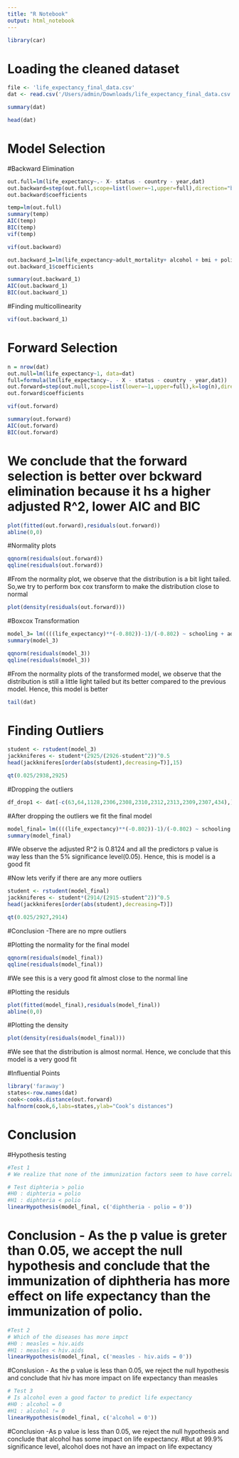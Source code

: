 ```yaml
---
title: "R Notebook"
output: html_notebook
---
```

```r
library(car)
```


# Loading the cleaned dataset
```r
file <- 'life_expectancy_final_data.csv'
dat <- read.csv('/Users/admin/Downloads/life_expectancy_final_data.csv')
```
```r
summary(dat)
```

```r
head(dat)
```
# Model Selection 

#Backward Elimination
```r
out.full=lm(life_expectancy~.- X- status - country - year,dat)
out.backward=step(out.full,scope=list(lower=~1,upper=full),direction="backward",trace=FALSE,k=log(n))
out.backward$coefficients
```
```r
temp=lm(out.full)
summary(temp)
AIC(temp)
BIC(temp)
vif(temp)
```

```r
vif(out.backward)
```

```r
out.backward_1=lm(life_expectancy~adult_mortality+ alcohol + bmi + polio+ total_expenditure + diphtheria + hiv.aids + gdp + thinness__1_19_years + income_composition_of_resources, data=dat )
out.backward_1$coefficients
```

```r
summary(out.backward_1)
AIC(out.backward_1)
BIC(out.backward_1)
```

#Finding multicollinearity
```r
vif(out.backward_1)
```


# Forward Selection
```r
n = nrow(dat)
out.null=lm(life_expectancy~1, data=dat)
full=formula(lm(life_expectancy~. - X - status - country - year,dat))
out.forward=step(out.null,scope=list(lower=~1,upper=full),k=log(n),direction="forward",trace=FALSE)
out.forward$coefficients
```
```r
vif(out.forward)
```


```r
summary(out.forward)
AIC(out.forward)
BIC(out.forward)
```

# We conclude that the forward selection is better over bckward elimination because it hs a higher adjusted R^2, lower AIC and BIC

```r
plot(fitted(out.forward),residuals(out.forward))
abline(0,0)
```

#Normality plots
```r
qqnorm(residuals(out.forward))
qqline(residuals(out.forward))
```

#From the normality plot, we observe that the distribution is a bit light tailed. So,we try to perform box cox transform to make the distribution close to normal

```r
plot(density(residuals(out.forward)))
```

#Boxcox Transformation
```r
model_3= lm((((life_expectancy)**(-0.802))-1)/(-0.802) ~ schooling + adult_mortality + hiv.aids + diphtheria + bmi + income_composition_of_resources + percentage_expenditure + polio + thinness__1_19_years + measles + alcohol,data=dat)
summary(model_3)

```

```r
qqnorm(residuals(model_3))
qqline(residuals(model_3))
```
#From the normality plots of the transformed model, we observe that the distribution is still a little light tailed but its better compared to the previous model. Hence, this model is better
```r
tail(dat)
```

# Finding Outliers
```r
student <- rstudent(model_3)
jackkniferes <- student*(2925/(2926-student^2))^0.5
head(jackkniferes[order(abs(student),decreasing=T)],15)

```

```r
qt(0.025/2938,2925)

```

#Dropping the outliers
```r
df_drop1 <- dat[-c(63,64,1128,2306,2308,2310,2312,2313,2309,2307,434),]
```

#After dropping the outliers we fit the final model 
```r
model_final= lm((((life_expectancy)**(-0.802))-1)/(-0.802) ~ schooling + adult_mortality + hiv.aids + diphtheria + bmi + income_composition_of_resources + percentage_expenditure + polio + thinness__1_19_years + measles + alcohol,data=df_drop1)
summary(model_final)
```
#We observe the adjusted R^2 is 0.8124 and all the predictors p value is way less than the 5% significance level(0.05). Hence, this is model is a good fit


#Now lets verify if there are any more outliers
```r
student <- rstudent(model_final)
jackkniferes <- student*(2914/(2915-student^2))^0.5
head(jackkniferes[order(abs(student),decreasing=T)])
```

```r
qt(0.025/2927,2914)

```
#Conclusion -There are no mpre outliers

#Plotting the normality for the final model
```r
qqnorm(residuals(model_final))
qqline(residuals(model_final))
```
#We see this is a very good fit almost close to the normal line

#Plotting the residuls
```r
plot(fitted(model_final),residuals(model_final))
abline(0,0)
```

#Plotting the density
```r
plot(density(residuals(model_final)))

```
#We see that the distribution is almost normal. Hence, we conclude that this model is a very good fit


#Influential Points
```r
library('faraway')
states<-row.names(dat)
cook<-cooks.distance(out.forward)
halfnorm(cook,6,labs=states,ylab="Cook’s distances")
```
# Conclusion


#Hypothesis testing
```r

#Test 1
# We realize that none of the immunization factors seem to have correlation on life expectancy but we want to know which of the immunizations factors have a higher impact on life expectancy.

# Test diphteria > polio
#H0 : diphteria = polio
#H1 : diphteria < polio
linearHypothesis(model_final, c('diphtheria - polio = 0'))
```

# Conclusion - As the p value is greter than 0.05, we accept the null hypothesis and conclude that the immunization of diphtheria has more effect on life expectancy than the immunization of polio.


```r
#Test 2
# Which of the diseases has more impct
#H0 : measles = hiv.aids
#H1 : measles < hiv.aids
linearHypothesis(model_final, c('measles - hiv.aids = 0'))
```


#Conslusion - As the p value is less than 0.05, we reject the null hypothesis and conclude that hiv has more impact on life expectancy than measles

```r
# Test 3
# Is alcohol even a good factor to predict life expectancy
#H0 : alcohol = 0
#H1 : alcohol != 0
linearHypothesis(model_final, c('alcohol = 0'))
```

#Conclusion -As p value is less than 0.05, we reject the null hypothesis and conclude that alcohol has some impact on life expectancy.
#But at 99.9% significance level, alcohol does not have an impact on life expectancy

